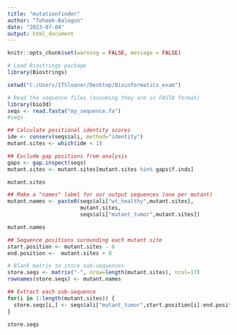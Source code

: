 ```yaml
---
title: "mutationfinder"
author: "Toheeb-Balogun"
date: "2023-07-04"
output: html_document
---
```


```r
knitr::opts_chunk$set(warning = FALSE, message = FALSE) 
```

```r
# Load Biostrings package
library(Biostrings)

setwd("C:/Users/ITSloaner/Desktop/Bioinformatics_exam")
```


```r
# Read the sequence files (assuming they are in FASTA format)
library(bio3d)
seqs <- read.fasta("my_sequence.fa")
#seqs
```


```r
## Calculate positional identity scores
ide <- conserv(seqs$ali, method="identity")
mutant.sites <- which(ide < 1) 

## Exclude gap positions from analysis
gaps <- gap.inspect(seqs)
mutant.sites <- mutant.sites[mutant.sites %in% gaps$f.inds]

mutant.sites
```


```r
## Make a "names" label for our output sequences (one per mutant)
mutant.names <- paste0(seqs$ali["wt_healthy",mutant.sites],
                       mutant.sites,
                       seqs$ali["mutant_tumor",mutant.sites])

mutant.names
```

```r
## Sequence positions surounding each mutant site
start.position <- mutant.sites - 8
end.position <-  mutant.sites + 8

# Blank matrix to store sub-sequences
store.seqs <- matrix("-", nrow=length(mutant.sites), ncol=17)
rownames(store.seqs) <- mutant.names

## Extract each sub-sequence
for(i in 1:length(mutant.sites)) {
  store.seqs[i,] <- seqs$ali["mutant_tumor",start.position[i]:end.position[i]]
}

store.seqs
```





